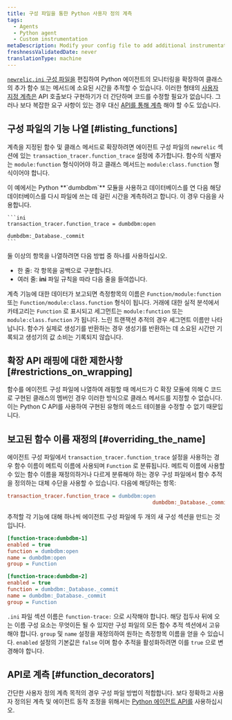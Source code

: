 ```yaml
---
title: 구성 파일을 통한 Python 사용자 정의 계측
tags:
  - Agents
  - Python agent
  - Custom instrumentation
metaDescription: Modify your config file to add additional instrumentation to a monitored application when using the Python agent.
freshnessValidatedDate: never
translationType: machine
---
```


[`newrelic.ini` 구성 파일을](/docs/apm/agents/python-agent/configuration/python-agent-configuration/#agent-configuration-file) 편집하여 Python 에이전트의 모니터링을 확장하여 클래스의 추가 함수 또는 메서드에 소요된 시간을 추적할 수 있습니다. 이러한 형태의 [사용자 지정 계측은](/docs/python/python-custom-instrumentation) API 호출보다 구현하기가 더 간단하며 코드를 수정할 필요가 없습니다. 그러나 보다 복잡한 요구 사항이 있는 경우 대신 [API를 통해 계측](/docs/python/python-instrumentation-by-api) 해야 할 수도 있습니다.

## 구성 파일의 기능 나열 [#listing_functions]

계측을 지정된 함수 및 클래스 메서드로 확장하려면 에이전트 구성 파일의 `newrelic` 섹션에 있는 `transaction_tracer.function_trace` 설정에 추가합니다. 함수의 식별자는 `module:function` 형식이어야 하고 클래스 메서드는 `module:class.function` 형식이어야 합니다.

<CollapserGroup>
  <Collapser
    id="dumdbm-example"
    title="dumbdbm 사용하기"
  >
    이 예에서는 Python **`dumbdbm`** 모듈을 사용하고 데이터베이스를 연 다음 해당 데이터베이스를 다시 파일에 쓰는 데 걸린 시간을 계측하려고 합니다. 이 경우 다음을 사용합니다.

    ```ini
    transaction_tracer.function_trace = dumbdbm:open
                                                   dumbdbm:_Database._commit
    ```
  </Collapser>
</CollapserGroup>

둘 이상의 항목을 나열하려면 다음 방법 중 하나를 사용하십시오.

* 한 줄: 각 항목을 공백으로 구분합니다.
* 여러 줄: **ini** 파일 규칙을 따라 다음 줄을 들여씁니다.

계측 기능에 대한 데이터가 보고되면 측정항목의 이름은 `Function/module:function` 또는 `Function/module:class.function` 형식이 됩니다. 거래에 대한 실적 분석에서 카테고리는 `Function` 로 표시되고 세그먼트는 `module:function` 또는 `module:class.function` 가 됩니다. 느린 트랜잭션 추적의 경우 세그먼트 이름만 나타납니다. 함수가 실제로 생성기를 반환하는 경우 생성기를 반환하는 데 소요된 시간만 기록되고 생성기의 값 소비는 기록되지 않습니다.

## 확장 API 래핑에 대한 제한사항 [#restrictions_on_wrapping]

함수를 에이전트 구성 파일에 나열하여 래핑할 때 메서드가 C 확장 모듈에 의해 C 코드로 구현된 클래스의 멤버인 경우 이러한 방식으로 클래스 메서드를 지정할 수 없습니다. 이는 Python C API를 사용하여 구현된 유형의 메소드 테이블을 수정할 수 없기 때문입니다.

## 보고된 함수 이름 재정의 [#overriding_the_name]

에이전트 구성 파일에서 `transaction_tracer.function_trace` 설정을 사용하는 경우 함수 이름이 메트릭 이름에 사용되며 `Function` 로 분류됩니다. 메트릭 이름에 사용할 수 있는 함수 이름을 재정의하거나 다르게 분류해야 하는 경우 구성 파일에서 함수 추적을 정의하는 대체 수단을 사용할 수 있습니다. 다음에 해당하는 항목:

```ini
transaction_tracer.function_trace = dumbdbm:open
                                               dumbdbm:_Database._commit
```

추적할 각 기능에 대해 하나씩 에이전트 구성 파일에 두 개의 새 구성 섹션을 만드는 것입니다.

```ini
[function-trace:dumbdbm-1]
enabled = true
function = dumbdbm:open
name = dumbdbm:open
group = Function

[function-trace:dumbdbm-2]
enabled = true
function = dumbdbm:_Database._commit
name = dumbdbm:_Database._commit
group = Function
```

`.ini` 파일 섹션 이름은 `function-trace:` 으로 시작해야 합니다. 해당 접두사 뒤에 오는 이름 구성 요소는 무엇이든 될 수 있지만 구성 파일의 모든 함수 추적 섹션에서 고유해야 합니다. `group` 및 `name` 설정을 재정의하여 원하는 측정항목 이름을 얻을 수 있습니다. `enabled` 설정의 기본값은 `false` 이며 함수 추적을 활성화하려면 이를 `true` 으로 변경해야 합니다.

## API로 계측 [#function_decorators]

간단한 사용자 정의 계측 목적의 경우 구성 파일 방법이 적합합니다. 보다 정확하고 사용자 정의된 계측 및 에이전트 동작 조정을 위해서는 [Python 에이전트 API를](/docs/agents/python-agent/api/python-agent-api-guide) 사용하십시오.